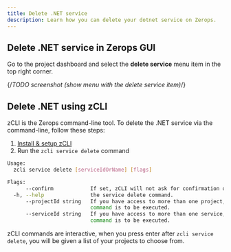 ```yaml
---
title: Delete .NET service
description: Learn how you can delete your dotnet service on Zerops.
---
```


## Delete .NET service in Zerops GUI

Go to the project dashboard and select the **delete service** menu item in the top right corner.

{/*TODO screenshot (show menu with the delete service item)*/}

## Delete .NET using zCLI

zCLI is the Zerops command-line tool. To delete the .NET service via the command-line, follow these steps:

1. [Install & setup zCLI](/references/cli)
2. Run the `zcli service delete` command

```sh
Usage:
  zcli service delete [serviceIdOrName] [flags]

Flags:
      --confirm            If set, zCLI will not ask for confirmation of destructive operations.
  -h, --help               the service delete command.
      --projectId string   If you have access to more than one project, you must specify the project ID for which the
                           command is to be executed.
      --serviceId string   If you have access to more than one service, you must specify the service ID for which the
                           command is to be executed.
```

zCLI commands are interactive, when you press enter after `zcli service delete`, you will be given a list of your projects to choose from.
